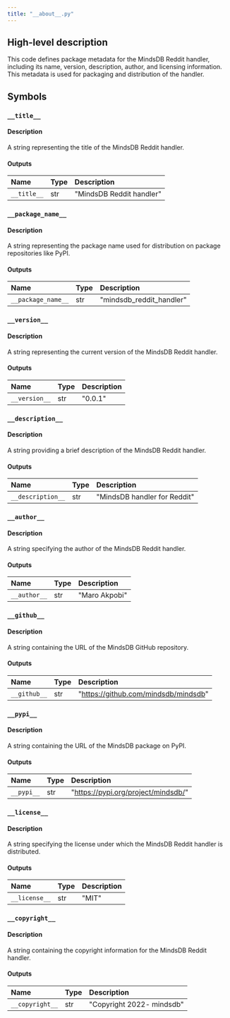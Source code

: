 ```yaml
---
title: "__about__.py"
---
```


## High-level description
This code defines package metadata for the MindsDB Reddit handler, including its name, version, description, author, and licensing information. This metadata is used for packaging and distribution of the handler.

## Symbols

### `__title__`
#### Description
A string representing the title of the MindsDB Reddit handler.

#### Outputs
| Name | Type | Description |
|:-----|:-----|:------------|
| `__title__` | str |  "MindsDB Reddit handler" |

### `__package_name__`
#### Description
A string representing the package name used for distribution on package repositories like PyPI.

#### Outputs
| Name | Type | Description |
|:-----|:-----|:------------|
| `__package_name__` | str | "mindsdb_reddit_handler" |

### `__version__`
#### Description
A string representing the current version of the MindsDB Reddit handler.

#### Outputs
| Name | Type | Description |
|:-----|:-----|:------------|
| `__version__` | str | "0.0.1" |

### `__description__`
#### Description
A string providing a brief description of the MindsDB Reddit handler.

#### Outputs
| Name | Type | Description |
|:-----|:-----|:------------|
| `__description__` | str | "MindsDB handler for Reddit" |

### `__author__`
#### Description
A string specifying the author of the MindsDB Reddit handler.

#### Outputs
| Name | Type | Description |
|:-----|:-----|:------------|
| `__author__` | str | "Maro Akpobi" |

### `__github__`
#### Description
A string containing the URL of the MindsDB GitHub repository.

#### Outputs
| Name | Type | Description |
|:-----|:-----|:------------|
| `__github__` | str | "https://github.com/mindsdb/mindsdb" |

### `__pypi__`
#### Description
A string containing the URL of the MindsDB package on PyPI.

#### Outputs
| Name | Type | Description |
|:-----|:-----|:------------|
| `__pypi__` | str | "https://pypi.org/project/mindsdb/" |

### `__license__`
#### Description
A string specifying the license under which the MindsDB Reddit handler is distributed.

#### Outputs
| Name | Type | Description |
|:-----|:-----|:------------|
| `__license__` | str | "MIT" |

### `__copyright__`
#### Description
A string containing the copyright information for the MindsDB Reddit handler.

#### Outputs
| Name | Type | Description |
|:-----|:-----|:------------|
| `__copyright__` | str | "Copyright 2022- mindsdb" |
